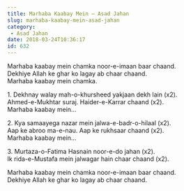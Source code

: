 ```yaml
---
title: Marhaba Kaabay Mein – Asad Jahan
slug: marhaba-kaabay-mein-asad-jahan
category:
 - Asad Jahan
date: 2018-03-24T10:36:17
id: 632
---
```


<p>Marhaba kaabay mein chamka noor-e-imaan baar chaand.<br />
Dekhiye Allah ke ghar ko lagay ab chaar chaand.<br />
Marhaba kaabay mein chamka.</p>
<p>1. Dekhnay walay mah-o-khursheed yakjaan dekh lain (x2).<br />
Ahmed-e-Mukhtar suraj. Haider-e-Karrar chaand (x2).<br />
Marhaba kaabay mein…</p>
<p>2. Kya samaayega nazar mein jalwa-e-badr-o-hilaal (x2).<br />
Aap ke abroo ma-e-nau. Aap ke rukhsaar chaand (x2).<br />
Marhaba kaabay mein…</p>
<p>3. Murtaza-o-Fatima Hasnain noor-e-do jahan (x2).<br />
Ik rida-e-Mustafa mein jalwagar hain chaar chaand (x2).</p>
<p>Marhaba kaabay mein chamka noor-e-imaan baar chaand.<br />
Dekhiye Allah ke ghar ko lagay ab chaar chaand.</p>